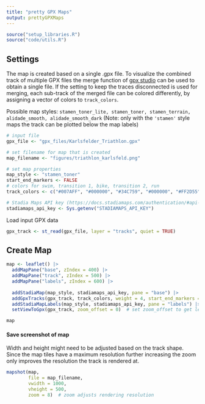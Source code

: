 ```yaml
---
title: "pretty GPX Maps"
output: prettyGPXMaps
---
```


```r
source("setup_libraries.R")
source("code/utils.R")
```

## Settings

The map is created based on a single .gpx file. To visualize the combined track of multiple GPX files the merge function of [gpx studio](https://gpx.studio/app) can be used to obtain a single file. If the setting to keep the traces disconnected is used for merging, each sub-track of the merged file can be colored differently, by assigning a vector of colors to `track_colors`.

Possible map styles: `stamen_toner_lite, stamen_toner, stamen_terrain, alidade_smooth, alidade_smooth_dark` (Note: only with the `'stamen'` style maps the track can be plotted below the map labels)

```r
# input file
gpx_file <- "gpx_files/Karlsfelder_Triathlon.gpx"

# set filename for map that is created
map_filename <- "figures/triathlon_karlsfeld.png"

# set map properties
map_style <- "stamen_toner"
start_end_markers <- FALSE
# colors for swim, transition 1, bike, transition 2, run
track_colors <- c("#007AFF", "#000000", "#34C759", "#000000", "#FF2D55")  

# Stadia Maps API key (https://docs.stadiamaps.com/authentication/#api-keys)
stadiamaps_api_key <- Sys.getenv("STADIAMAPS_API_KEY")
```

Load input GPX data

```r
gpx_track <- st_read(gpx_file, layer = "tracks", quiet = TRUE)
```

## Create Map

```r
map <- leaflet() |>
  addMapPane("base", zIndex = 400) |>
  addMapPane("track", zIndex = 500) |>
  addMapPane("labels", zIndex = 600) |>
  
  addStadiaMap(map_style, stadiamaps_api_key, pane = "base") |>
  addGpxTracks(gpx_track, track_colors, weight = 4, start_end_markers = start_end_markers, pane = "track") |>
  addStadiaMapLabels(map_style, stadiamaps_api_key, pane = "labels") |>
  setViewToGpx(gpx_track, zoom_offset = 0)  # set zoom_offset to get less/more detailed map

map
```

#### Save screenshot of map

Width and height might need to be adjusted based on the track shape. Since the map tiles have a maximum resolution further increasing the zoom only improves the resolution the track is rendered at.

```r
mapshot(map, 
        file = map_filename,
        vwidth = 1000,
        vheight = 500,
        zoom = 8)  # zoom adjusts rendering resolution
```
